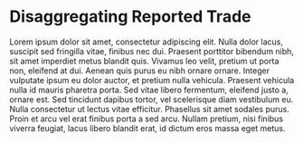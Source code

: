# Disaggregating Reported Trade

Lorem ipsum dolor sit amet, consectetur adipiscing elit. Nulla dolor lacus, suscipit sed fringilla vitae, finibus nec dui. Praesent porttitor bibendum nibh, sit amet imperdiet metus blandit quis. Vivamus leo velit, pretium ut porta non, eleifend at dui. Aenean quis purus eu nibh ornare ornare. Integer vulputate ipsum eu dolor auctor, et pretium nulla vehicula. Praesent vehicula nulla id mauris pharetra porta. Sed vitae libero fermentum, eleifend justo a, ornare est. Sed tincidunt dapibus tortor, vel scelerisque diam vestibulum eu. Nulla consectetur ut lectus vitae efficitur. Phasellus sit amet sodales purus. Proin et arcu vel erat finibus porta a sed arcu. Nullam pretium, nisi finibus viverra feugiat, lacus libero blandit erat, id dictum eros massa eget metus.
